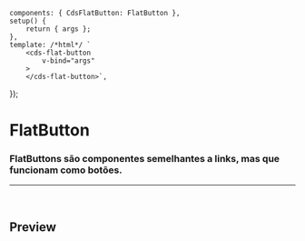
<Meta of={FlatButtonStories} />

	components: { CdsFlatButton: FlatButton },
	setup() {
		return { args };
	},
	template: /*html*/ `
		<cds-flat-button
			v-bind="args" 
		>
		</cds-flat-button>`,
});

# FlatButton

### FlatButtons são componentes semelhantes a links, mas que funcionam como botões.

***

<br />

## Preview

<Canvas>
  <Story of={FlatButtonStories.FlatButton} />
</Canvas>

<Controls />
